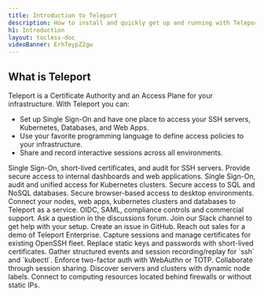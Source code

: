 ```yaml
---
title: Introduction to Teleport
description: How to install and quickly get up and running with Teleport to set up SSH and Kubernetes access to cloud environments.
h1: Introduction
layout: tocless-doc
videoBanner: ErhTeypZ2gw
---
```


## What is Teleport

Teleport is a Certificate Authority and an Access Plane for your infrastructure. With Teleport you can:

- Set up Single Sign-On and have one place to access your SSH servers, Kubernetes, Databases, and Web Apps.
- Use your favorite programming language to define access policies to your infrastructure.
- Share and record interactive sessions across all environments.

<TileSet>
  <Tile icon="bolt" title="Server Access" href="./getting-started.mdx">
    Single Sign-On, short-lived certificates, and audit for SSH servers.
  </Tile>
  <Tile icon="window" title="Application Access" href="./application-access/introduction.mdx">
    Provide secure access to internal dashboards and web applications.
  </Tile>
  <Tile icon="kubernetes" title="Kubernetes Access" href="./kubernetes-access/introduction.mdx">
    Single Sign-On, audit and unified access for Kubernetes clusters.
  </Tile>
  <Tile icon="database" title="Database Access" href="./database-access/introduction.mdx">
    Secure access to SQL and NoSQL databases.
  </Tile>
  <Tile icon="desktop" title="Desktop Access" href="./desktop-access/introduction.mdx">
    Secure browser-based access to desktop environments.
  </Tile>
  <Tile icon="cloud" title="Cloud" href="./cloud/introduction.mdx">
    Connect your nodes, web apps, kubernetes clusters and databases to Teleport as a service.
  </Tile>
  <Tile icon="building" title="Enterprise" href="./enterprise/introduction.mdx">
    OIDC, SAML, compliance controls and commercial support.
  </Tile>
</TileSet>

<TileSet>
  <TileList title="Reach out" icon="question">
  <TileListItem href="https://github.com/gravitational/teleport/discussions">
    Ask a question in the discussions forum.
    </TileListItem>
  <TileListItem href="https://goteleport.com/slack">
    Join our Slack channel to get help with your setup.
  </TileListItem>
  <TileListItem href="https://github.com/gravitational/teleport/">
    Create an issue in GitHub.
  </TileListItem>
  <TileListItem href="https://goteleport.com/get-started/">
    Reach out sales for a demo of Teleport Enterprise.
  </TileListItem>
  </TileList>
  <TileList title="For security teams" icon="lock">
    <TileListItem href="./server-access/guides/openssh.mdx">
     Capture sessions and manage certificates for existing OpenSSH fleet.
    </TileListItem>
    <TileListItem href="./architecture/authentication.mdx#issuing-user-certificates">
      Replace static keys and passwords with short-lived certificates.
    </TileListItem>
    <TileListItem href="./setup/reference/cli.mdx#tsh-play">
     Gather structured events and session recording/replay for `ssh` and `kubectl`.
     </TileListItem>
    <TileListItem href="./access-controls/guides/webauthn.mdx">
     Enforce two-factor auth with WebAuthn or TOTP.
    </TileListItem>
  </TileList>
  <TileList title="For developers" icon="stack">
    <TileListItem href="./user-manual.mdx#sharing-sessions">
      Collaborate through session sharing.
    </TileListItem>
    <TileListItem href="./setup/admin/labels.mdx">
      Discover servers and clusters with dynamic node labels.
    </TileListItem>
    <TileListItem href="./setup/admin/adding-nodes.mdx#adding-a-node-located-behind-nat">
     Connect to computing resources located behind firewalls or without static IPs.
    </TileListItem>
  </TileList>
</TileSet>
